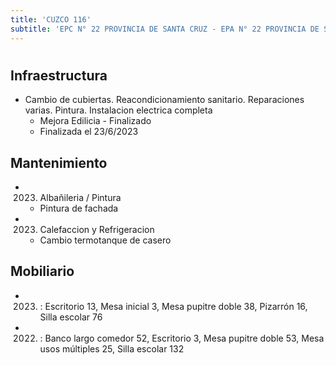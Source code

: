```yaml
---
title: 'CUZCO 116'
subtitle: 'EPC N° 22 PROVINCIA DE SANTA CRUZ - EPA N° 22 PROVINCIA DE SANTA CRUZ - JIN B (EPCJC 22/18°)'
---
```


#
## Infraestructura

* Cambio de cubiertas. Reacondicionamiento sanitario. Reparaciones varias. Pintura. Instalacion electrica completa 
    + Mejora Edilicia - Finalizado 
    + Finalizada el 23/6/2023 






## Mantenimiento

*  (2023) Albañileria / Pintura 
    + Pintura de fachada

*  (2023) Calefaccion y Refrigeracion 
    + Cambio termotanque de casero





## Mobiliario

*  (2023) : Escritorio 13, Mesa inicial 3, Mesa pupitre doble 38, Pizarrón 16, Silla escolar 76 

*  (2022) : Banco largo comedor 52, Escritorio 3, Mesa pupitre doble 53, Mesa usos múltiples 25, Silla escolar 132 



